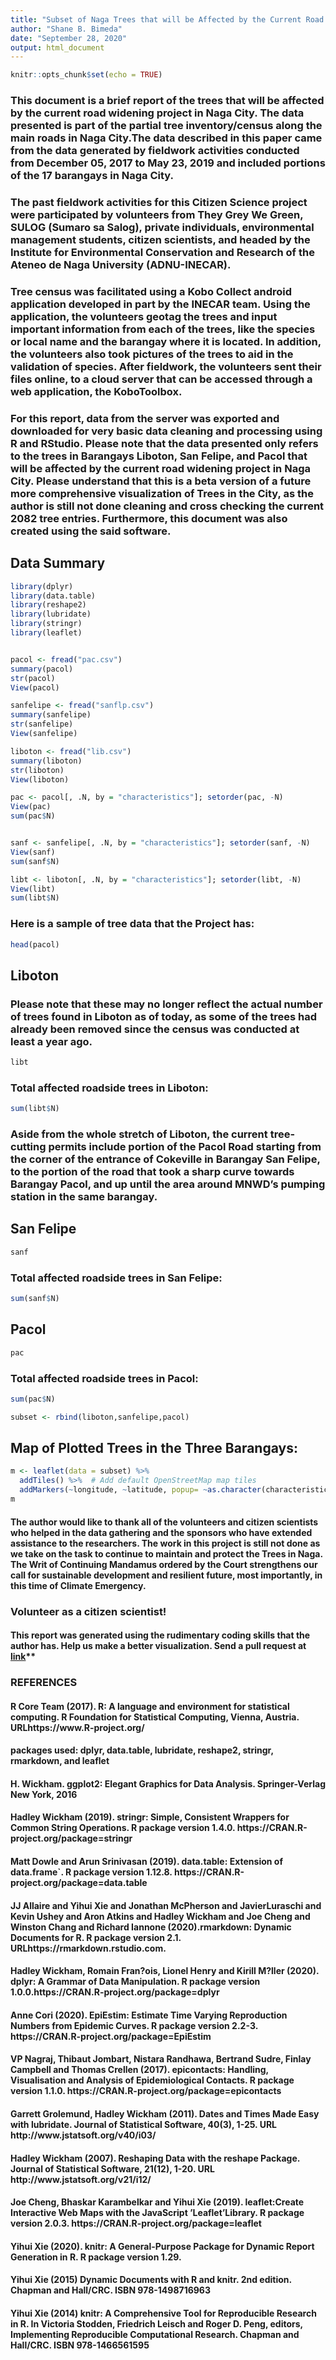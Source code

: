 ```yaml
---
title: "Subset of Naga Trees that will be Affected by the Current Road Widening in Liboton, San Felipe, and Pacol"
author: "Shane B. Bimeda"
date: "September 28, 2020"
output: html_document
---  
```




```r
knitr::opts_chunk$set(echo = TRUE)
```

### This document is a brief report of the trees that will be affected by the current road widening project in Naga City. The data presented is part of the partial tree inventory/census along the main roads in Naga City.The data described in this paper came from the data generated by fieldwork activities conducted from **December 05, 2017** to **May 23, 2019** and included portions of the 17 barangays in Naga City.

### The past fieldwork activities for this Citizen Science project were participated by volunteers from **They Grey We Green, SULOG (Sumaro sa Salog), private individuals, environmental management students, citizen scientists, and headed by the Institute for Environmental Conservation and Research of the Ateneo de Naga University (ADNU-INECAR)**. 

### Tree census was facilitated using a Kobo Collect android application developed in part by the INECAR team. Using the application, the volunteers geotag the trees and input important information from each of the trees, like the species or local name and the barangay where it is located. In addition, the volunteers also took pictures of the trees to aid in the validation of species. After fieldwork, the volunteers sent their files online, to a cloud server that can be accessed through a web application, the KoboToolbox.

### For this report, data from the server was exported and downloaded for very basic data cleaning and processing using R and RStudio. Please note that the data presented only refers to the trees in Barangays Liboton, San Felipe, and Pacol that will be affected by the current road widening project in Naga City. Please understand that this is a beta version of a future more comprehensive visualization  of Trees in the City, as the author is still not done cleaning and cross checking the current 2082 tree entries. Furthermore, this document was also created using the said software. 

## **Data Summary**

```r
library(dplyr)
library(data.table)
library(reshape2)
library(lubridate)
library(stringr)
library(leaflet)


pacol <- fread("pac.csv")
summary(pacol)
str(pacol)
View(pacol)

sanfelipe <- fread("sanflp.csv")
summary(sanfelipe)
str(sanfelipe)
View(sanfelipe)

liboton <- fread("lib.csv")
summary(liboton)
str(liboton)
View(liboton)

```
```r

pac <- pacol[, .N, by = "characteristics"]; setorder(pac, -N)
View(pac)
sum(pac$N)


sanf <- sanfelipe[, .N, by = "characteristics"]; setorder(sanf, -N)
View(sanf)
sum(sanf$N)

libt <- liboton[, .N, by = "characteristics"]; setorder(libt, -N)
View(libt)
sum(libt$N)


```  

### Here is a sample of tree data that the Project has:  

```r

head(pacol)
```  


## Liboton

### Please note that these may no longer reflect the actual number of trees found in Liboton as of today, as some of the trees had already been removed since the census was conducted at least a year ago.  


```r

libt
```  

### Total affected roadside trees in Liboton:

```r
sum(libt$N)

```  

### Aside from the whole stretch of Liboton, the current tree-cutting permits include portion of the Pacol Road starting from the corner of the entrance of Cokeville in Barangay San Felipe, to the portion of the road that took a sharp curve towards Barangay Pacol, and up until the area around MNWD's pumping station in the same barangay.    


## San Felipe  

```r

sanf
```  


### Total affected roadside trees in San Felipe:  

```r

sum(sanf$N)

```  


## Pacol


```r


pac 
```  

### Total affected roadside trees in Pacol:  

```r
sum(pac$N)

```  


```r

subset <- rbind(liboton,sanfelipe,pacol)

```
## Map of Plotted Trees in the Three Barangays:

```r

m <- leaflet(data = subset) %>%
  addTiles() %>%  # Add default OpenStreetMap map tiles
  addMarkers(~longitude, ~latitude, popup= ~as.character(characteristics))
m


```  


#### The author would like to thank all of the volunteers and citizen scientists who helped in the data gathering and the sponsors who have extended assistance to the researchers. The work in this project is still not done as we take on the task to continue to maintain and protect the Trees in Naga. The Writ of Continuing Mandamus ordered by the Court strengthens our call for sustainable development and resilient future, most importantly, in this time of Climate Emergency. 
### Volunteer as a  citizen scientist!  



#### This report was generated using the rudimentary coding skills that the author has. Help us make a better visualization. Send a pull request at [link](https://github.com/shanebimeda/treesinDcity)**  



### REFERENCES

#### **R Core Team (2017). R: A language and environment for statistical computing. R  Foundation for Statistical Computing, Vienna, Austria. URLhttps://www.R-project.org/**

#### **packages used: dplyr, data.table, lubridate, reshape2, stringr, rmarkdown, and leaflet**   

#### H. Wickham. ggplot2: Elegant Graphics for Data Analysis.      Springer-Verlag New York, 2016    

#### Hadley Wickham (2019). stringr: Simple, Consistent Wrappers for Common String Operations. R package version 1.4.0. https://CRAN.R-project.org/package=stringr  
   
#### Matt Dowle and Arun Srinivasan (2019). data.table: Extension of data.frame`. R package version 1.12.8. https://CRAN.R-project.org/package=data.table

#### JJ Allaire and Yihui Xie and Jonathan McPherson and JavierLuraschi and Kevin Ushey and Aron Atkins and Hadley Wickham and Joe Cheng and Winston Chang and Richard Iannone (2020).rmarkdown: Dynamic Documents for R. R package version 2.1. URLhttps://rmarkdown.rstudio.com.

#### Hadley Wickham, Romain Fran?ois, Lionel Henry and Kirill M?ller (2020). dplyr: A Grammar of Data Manipulation. R package version 1.0.0.https://CRAN.R-project.org/package=dplyr    

#### Anne Cori (2020). EpiEstim: Estimate Time Varying Reproduction Numbers from Epidemic Curves. R package version 2.2-3. https://CRAN.R-project.org/package=EpiEstim  

#### VP Nagraj, Thibaut Jombart, Nistara Randhawa, Bertrand Sudre, Finlay Campbell and Thomas Crellen (2017). epicontacts: Handling, Visualisation and Analysis of Epidemiological Contacts. R package version 1.1.0. https://CRAN.R-project.org/package=epicontacts    
  
#### Garrett Grolemund, Hadley Wickham (2011). Dates and Times Made Easy with lubridate. Journal of Statistical Software, 40(3), 1-25. URL http://www.jstatsoft.org/v40/i03/    

#### Hadley Wickham (2007). Reshaping Data with the reshape Package. Journal of Statistical Software, 21(12), 1-20. URL http://www.jstatsoft.org/v21/i12/    

#### Joe Cheng, Bhaskar Karambelkar and Yihui Xie (2019). leaflet:Create Interactive Web Maps with the JavaScript 'Leaflet'Library. R package version 2.0.3. https://CRAN.R-project.org/package=leaflet  

#### Yihui Xie (2020). knitr: A General-Purpose Package for Dynamic Report Generation in R. R package version 1.29.    

#### Yihui Xie (2015) Dynamic Documents with R and knitr. 2nd edition. Chapman and Hall/CRC. ISBN 978-1498716963  

#### Yihui Xie (2014) knitr: A Comprehensive Tool for Reproducible Research in R. In Victoria Stodden, Friedrich Leisch and Roger D. Peng, editors, Implementing Reproducible Computational Research. Chapman and Hall/CRC. ISBN 978-1466561595  




